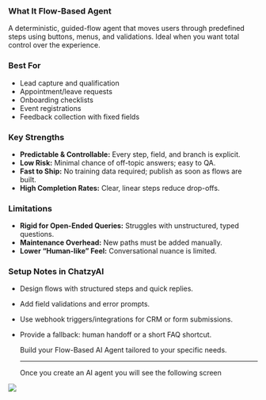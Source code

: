 ### What It Flow-Based Agent
A deterministic, guided-flow agent that moves users through predefined steps using buttons, menus, and validations. Ideal when you want total control over the experience.

### Best For
- Lead capture and qualification
- Appointment/leave requests
- Onboarding checklists
- Event registrations
- Feedback collection with fixed fields

### Key Strengths
- **Predictable & Controllable:** Every step, field, and branch is explicit.
- **Low Risk:** Minimal chance of off-topic answers; easy to QA.
- **Fast to Ship:** No training data required; publish as soon as flows are built.
- **High Completion Rates:** Clear, linear steps reduce drop-offs.

### Limitations
- **Rigid for Open-Ended Queries:** Struggles with unstructured, typed questions.
- **Maintenance Overhead:** New paths must be added manually.
- **Lower “Human-like” Feel:** Conversational nuance is limited.

### Setup Notes in ChatzyAI
- Design flows with structured steps and quick replies.
- Add field validations and error prompts.
- Use webhook triggers/integrations for CRM or form submissions.
- Provide a fallback: human handoff or a short FAQ shortcut.

  <Card title="Create your Flow-Based AI Agent" icon="sparkles" href="https://app.chatzy.ai/flow-based-ai-agents">
    Build your Flow-Based AI Agent tailored to your specific needs.
  </Card>

  ---
  Once you create an AI agent you will see the following screen 

<Frame>
  <img src="/ai-agents/flow-based-ai-agent/overview.png"  />
</Frame>
 
